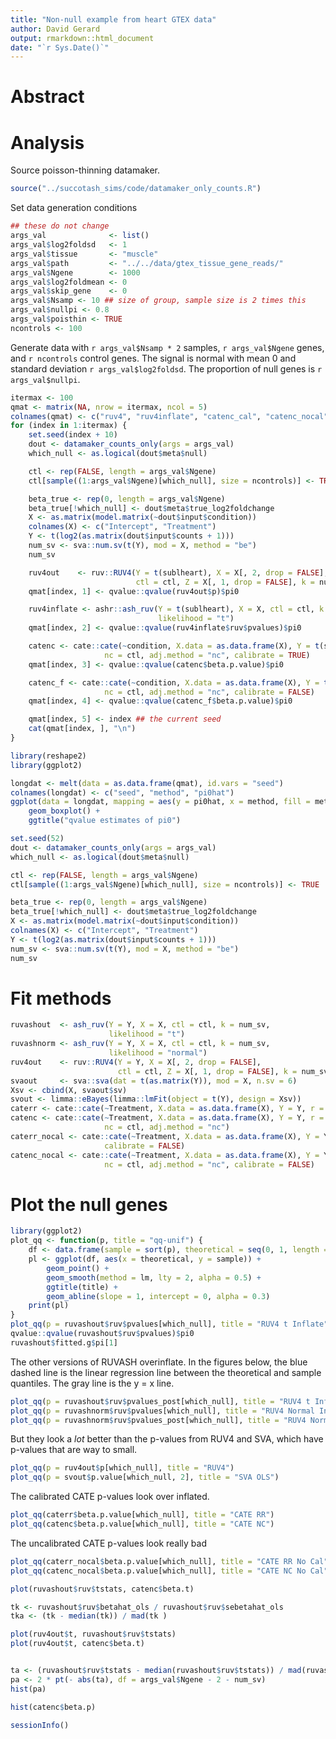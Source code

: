 ```yaml
---
title: "Non-null example from heart GTEX data"
author: David Gerard
output: rmarkdown::html_document
date: "`r Sys.Date()`"
---
```


# Abstract

# Analysis

Source poisson-thinning datamaker.
```r
source("../succotash_sims/code/datamaker_only_counts.R")
```

Set data generation conditions
```r
## these do not change
args_val              <- list()
args_val$log2foldsd   <- 1
args_val$tissue       <- "muscle"
args_val$path         <- "../../data/gtex_tissue_gene_reads/"
args_val$Ngene        <- 1000
args_val$log2foldmean <- 0
args_val$skip_gene    <- 0
args_val$Nsamp <- 10 ## size of group, sample size is 2 times this
args_val$nullpi <- 0.8
args_val$poisthin <- TRUE
ncontrols <- 100
```

Generate data with `r args_val$Nsamp * 2` samples, `r args_val$Ngene` genes, and `r ncontrols` control genes. The signal is normal with mean 0 and standard deviation `r args_val$log2foldsd`. The proportion of null genes is `r args_val$nullpi`.

```r
itermax <- 100
qmat <- matrix(NA, nrow = itermax, ncol = 5)
colnames(qmat) <- c("ruv4", "ruv4inflate", "catenc_cal", "catenc_nocal", "seed")
for (index in 1:itermax) {
    set.seed(index + 10)
    dout <- datamaker_counts_only(args = args_val)
    which_null <- as.logical(dout$meta$null)

    ctl <- rep(FALSE, length = args_val$Ngene)
    ctl[sample((1:args_val$Ngene)[which_null], size = ncontrols)] <- TRUE

    beta_true <- rep(0, length = args_val$Ngene)
    beta_true[!which_null] <- dout$meta$true_log2foldchange
    X <- as.matrix(model.matrix(~dout$input$condition))
    colnames(X) <- c("Intercept", "Treatment")
    Y <- t(log2(as.matrix(dout$input$counts + 1)))
    num_sv <- sva::num.sv(t(Y), mod = X, method = "be")
    num_sv

    ruv4out    <- ruv::RUV4(Y = t(sublheart), X = X[, 2, drop = FALSE],
                            ctl = ctl, Z = X[, 1, drop = FALSE], k = num_sv)
    qmat[index, 1] <- qvalue::qvalue(ruv4out$p)$pi0

    ruv4inflate <- ashr::ash_ruv(Y = t(sublheart), X = X, ctl = ctl, k = num_sv,
                                 likelihood = "t")
    qmat[index, 2] <- qvalue::qvalue(ruv4inflate$ruv$pvalues)$pi0

    catenc <- cate::cate(~condition, X.data = as.data.frame(X), Y = t(sublheart), r = num_sv,
                     nc = ctl, adj.method = "nc", calibrate = TRUE)
    qmat[index, 3] <- qvalue::qvalue(catenc$beta.p.value)$pi0

    catenc_f <- cate::cate(~condition, X.data = as.data.frame(X), Y = t(sublheart), r = num_sv,
                     nc = ctl, adj.method = "nc", calibrate = FALSE)
    qmat[index, 4] <- qvalue::qvalue(catenc_f$beta.p.value)$pi0

    qmat[index, 5] <- index ## the current seed
    cat(qmat[index, ], "\n")
}
```

```r
library(reshape2)
library(ggplot2)

longdat <- melt(data = as.data.frame(qmat), id.vars = "seed")
colnames(longdat) <- c("seed", "method", "pi0hat")
ggplot(data = longdat, mapping = aes(y = pi0hat, x = method, fill = method)) +
    geom_boxplot() +
    ggtitle("qvalue estimates of pi0")
```



```r
set.seed(52)
dout <- datamaker_counts_only(args = args_val)
which_null <- as.logical(dout$meta$null)

ctl <- rep(FALSE, length = args_val$Ngene)
ctl[sample((1:args_val$Ngene)[which_null], size = ncontrols)] <- TRUE

beta_true <- rep(0, length = args_val$Ngene)
beta_true[!which_null] <- dout$meta$true_log2foldchange
X <- as.matrix(model.matrix(~dout$input$condition))
colnames(X) <- c("Intercept", "Treatment")
Y <- t(log2(as.matrix(dout$input$counts + 1)))
num_sv <- sva::num.sv(t(Y), mod = X, method = "be")
num_sv
```

# Fit methods

```r
ruvashout  <- ash_ruv(Y = Y, X = X, ctl = ctl, k = num_sv,
                      likelihood = "t")
ruvashnorm <- ash_ruv(Y = Y, X = X, ctl = ctl, k = num_sv,
                      likelihood = "normal")
ruv4out    <- ruv::RUV4(Y = Y, X = X[, 2, drop = FALSE],
                        ctl = ctl, Z = X[, 1, drop = FALSE], k = num_sv)
svaout     <- sva::sva(dat = t(as.matrix(Y)), mod = X, n.sv = 6)
Xsv <- cbind(X, svaout$sv)
svout <- limma::eBayes(limma::lmFit(object = t(Y), design = Xsv))
caterr <- cate::cate(~Treatment, X.data = as.data.frame(X), Y = Y, r = num_sv)
catenc <- cate::cate(~Treatment, X.data = as.data.frame(X), Y = Y, r = num_sv,
                     nc = ctl, adj.method = "nc")
caterr_nocal <- cate::cate(~Treatment, X.data = as.data.frame(X), Y = Y, r = num_sv,
                     calibrate = FALSE)
catenc_nocal <- cate::cate(~Treatment, X.data = as.data.frame(X), Y = Y, r = num_sv,
                     nc = ctl, adj.method = "nc", calibrate = FALSE)
```

# Plot the null genes

```r
library(ggplot2)
plot_qq <- function(p, title = "qq-unif") {
    df <- data.frame(sample = sort(p), theoretical = seq(0, 1, length = length(p)))
    pl <- ggplot(df, aes(x = theoretical, y = sample)) +
        geom_point() +
        geom_smooth(method = lm, lty = 2, alpha = 0.5) +
        ggtitle(title) +
        geom_abline(slope = 1, intercept = 0, alpha = 0.3)
    print(pl)
}
plot_qq(p = ruvashout$ruv$pvalues[which_null], title = "RUV4 t Inflate")
qvalue::qvalue(ruvashout$ruv$pvalues)$pi0
ruvashout$fitted.g$pi[1]
```

The other versions of RUVASH overinflate. In the figures below, the blue dashed line is the linear regression line between the theoretical and sample quantiles. The gray line is the y = x line.
```r
plot_qq(p = ruvashout$ruv$pvalues_post[which_null], title = "RUV4 t Inflate Posthoc")
plot_qq(p = ruvashnorm$ruv$pvalues[which_null], title = "RUV4 Normal Inflate")
plot_qq(p = ruvashnorm$ruv$pvalues_post[which_null], title = "RUV4 Normal Inflate Posthoc")
```


But they look a *lot* better than the p-values from RUV4 and SVA, which have p-values that are way to small.
```r
plot_qq(p = ruv4out$p[which_null], title = "RUV4")
plot_qq(p = svout$p.value[which_null, 2], title = "SVA OLS")
```

The calibrated CATE p-values look over inflated.
```r
plot_qq(caterr$beta.p.value[which_null], title = "CATE RR")
plot_qq(catenc$beta.p.value[which_null], title = "CATE NC")
```

The uncalibrated CATE p-values look really bad
```r
plot_qq(caterr_nocal$beta.p.value[which_null], title = "CATE RR No Cal")
plot_qq(catenc_nocal$beta.p.value[which_null], title = "CATE NC No Cal")
```



```r
plot(ruvashout$ruv$tstats, catenc$beta.t)

tk <- ruvashout$ruv$betahat_ols / ruvashout$ruv$sebetahat_ols
tka <- (tk - median(tk)) / mad(tk )

plot(ruv4out$t, ruvashout$ruv$tstats)
plot(ruv4out$t, catenc$beta.t)


ta <- (ruvashout$ruv$tstats - median(ruvashout$ruv$tstats)) / mad(ruvashout$ruv$tstats)
pa <- 2 * pt(- abs(ta), df = args_val$Ngene - 2 - num_sv)
hist(pa)

hist(catenc$beta.p)

```


```r
sessionInfo()
```
